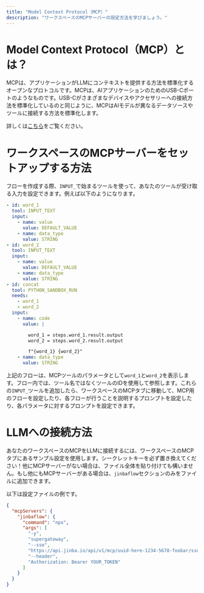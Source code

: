 ```yaml
---
title: "Model Context Protocol（MCP）"
description: "ワークスペースのMCPサーバーの設定方法を学びましょう。"
---
```


# Model Context Protocol（MCP）とは？

MCPは、アプリケーションがLLMにコンテキストを提供する方法を標準化するオープンなプロトコルです。MCPは、AIアプリケーションのためのUSB-Cポートのようなものです。USB-Cがさまざまなデバイスやアクセサリーへの接続方法を標準化しているのと同じように、MCPはAIモデルが異なるデータソースやツールに接続する方法を標準化します。

詳しくは[こちら](https://modelcontextprotocol.io/introduction?utm_source=chatgpt.com)をご覧ください。

# ワークスペースのMCPサーバーをセットアップする方法

フローを作成する際、`INPUT_`で始まるツールを使って、あなたのツールが受け取る入力を設定できます。例えば以下のようになります。

```yaml
- id: word_1
  tool: INPUT_TEXT
  input:
    - name: value
      value: DEFAULT_VALUE
    - name: data_type
      value: STRING
- id: word_2
  tool: INPUT_TEXT
  input:
    - name: value
      value: DEFAULT_VALUE
    - name: data_type
      value: STRING
- id: concat
  tool: PYTHON_SANDBOX_RUN
  needs:
    - word_1
    - word_2
  input:
    - name: code
      value: |

        word_1 = steps.word_1.result.output
        word_2 = steps.word_2.result.output

        f"{word_1} {word_2}"
    - name: data_type
      value: STRING
```

上記のフローは、MCPツールのパラメータとして`word_1`と`word_2`を表示します。フロー内では、ツール名ではなくツールのIDを使用して参照します。これらの`INPUT_`ツールを追加したら、ワークスペースのMCPタブに移動して、MCP用のフローを設定したり、各フローが行うことを説明するプロンプトを設定したり、各パラメータに対するプロンプトを設定できます。

# LLMへの接続方法

あなたのワークスペースのMCPをLLMに接続するには、ワークスペースのMCPタブにあるサンプル設定を使用します。シークレットキーを必ず置き換えてください！他にMCPサーバーがない場合は、ファイル全体を貼り付けても構いません。もし他にもMCPサーバーがある場合は、`jinbaflow`セクションのみをファイルに追加できます。

以下は設定ファイルの例です。

```JSON
{
  "mcpServers": {
    "jinbaflow": {
      "command": "npx",
      "args": [
        "-y",
        "supergateway",
        "--sse",
        "https://api.jinba.io/api/v1/mcp/uuid-here-1234-5678-foobar/sse",
        "--header",
        "Authorization: Bearer YOUR_TOKEN"
      ]
    }
  }
}
```
